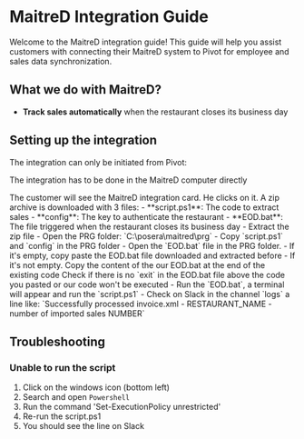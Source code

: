 # MaitreD Integration Guide

Welcome to the MaitreD integration guide! This guide will help you assist customers with connecting their MaitreD system to Pivot for employee and sales data synchronization.

## What we do with MaitreD?
- **Track sales automatically** when the restaurant closes its business day

## Setting up the integration
The integration can only be initiated from Pivot: 

<Danger>The integration has to be done in the MaitreD computer directly</Danger>

<Steps>
  <Step title="Go to integration settings">
    The customer will see the MaitreD integration card. He clicks on it.
  </Step>
  <Step title="Download files">
    A zip archive is downloaded with 3 files: 
    - **script.ps1**: The code to extract sales
    - **config**: The key to authenticate the restaurant
    - **EOD.bat**: The file triggered when the restaurant closes its business day
  </Step>
  <Step title="Extract file">
  - Extract the zip file
  - Open the PRG folder: `C:\posera\maitred\prg`
  </Step>
  <Step title="Copy files">
  - Copy `script.ps1` and `config` in the PRG folder
  - Open the `EOD.bat` file in the PRG folder. 
  - If it's empty, copy paste the EOD.bat file downloaded and extracted before
  - If it's not empty. Copy the content of the our EOD.bat at the end of the existing code
  <Tip>Check if there is no `exit` in the EOD.bat file above the code you pasted or our code won't be executed</Tip>
  - Run the `EOD.bat`, a terminal will appear and run the `script.ps1`
  - Check on Slack in the channel `logs` a line like: 
`Successfully processed invoice.xml - RESTAURANT_NAME - number of imported sales NUMBER`
  </Step>
</Steps>

## Troubleshooting
### Unable to run the script
1. Click on the windows icon (bottom left)
2. Search and open `Powershell`
3. Run the command 'Set-ExecutionPolicy unrestricted'
4. Re-run the script.ps1
5. You should see the line on Slack
